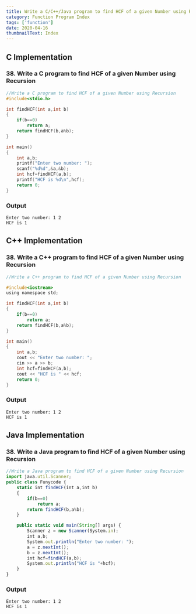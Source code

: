 ```yaml
---
title: Write a C/C++/Java program to find HCF of a given Number using Recursion
category: Function Program Index
tags: ['function']
date: 2020-04-16
thumbnailText: Index
---
```


## C Implementation
### 38. Write a C program to find HCF of a given Number using Recursion
```c
//Write a C program to find HCF of a given Number using Recursion
#include<stdio.h>

int findHCF(int a,int b)
{
    if(b==0)
        return a;
    return findHCF(b,a%b);
}

int main()
{
    int a,b;
    printf("Enter two number: ");
    scanf("%d%d",&a,&b);
    int hcf=findHCF(a,b);
    printf("HCF is %d\n",hcf);
    return 0;
}
```
### Output
```
Enter two number: 1 2
HCF is 1
```

## C++ Implementation
### 38. Write a C++ program to find HCF of a given Number using Recursion
```c
//Write a C++ program to find HCF of a given Number using Recursion

#include<iostream>
using namespace std;

int findHCF(int a,int b)
{
    if(b==0)
        return a;
    return findHCF(b,a%b);
}

int main()
{
    int a,b;
    cout << "Enter two number: ";
    cin >> a >> b;
    int hcf=findHCF(a,b);
    cout << "HCF is " << hcf;
    return 0;
}
```
### Output
```
Enter two number: 1 2
HCF is 1
```

## Java Implementation
### 38. Write a Java program to find HCF of a given Number using Recursion
```js
//Write a Java program to find HCF of a given Number using Recursion
import java.util.Scanner;
public class Funycode {
    static int findHCF(int a,int b)
    {
        if(b==0)
            return a;
        return findHCF(b,a%b);
    }

    public static void main(String[] args) {
        Scanner z = new Scanner(System.in);
        int a,b;
        System.out.println("Enter two number: ");
        a = z.nextInt();
        b = z.nextInt();
        int hcf=findHCF(a,b);
        System.out.println("HCF is "+hcf);
    }
}
```
### Output
```
Enter two number: 1 2
HCF is 1
```

